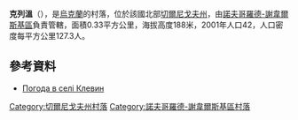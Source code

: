{{coord|52|6|28|N|33|2|41|E|scale:100000|display=title}}

'''克列溫'''（{{lang-uk|Клевин}}），是[[烏克蘭|烏克蘭]]的村落，位於該國北部[[切爾尼戈夫州|切爾尼戈夫州]]，由[[諾夫哥羅德-謝韋爾斯基區|諾夫哥羅德-謝韋爾斯基區]]負責管轄，面積0.33平方公里，海拔高度188米，2001年人口42，人口密度每平方公里127.3人。

==參考資料==
* [http://weather.in.ua/ua/chernigovskaja/10643 Погода в селі Клевин] {{Wayback|url=http://weather.in.ua/ua/chernigovskaja/10643 |date=20111220141827 }}

[[Category:切爾尼戈夫州村落|Category:切爾尼戈夫州村落]]
[[Category:諾夫哥羅德-謝韋爾斯基區村落|Category:諾夫哥羅德-謝韋爾斯基區村落]]


{{Chernihiv-geo-stub}}